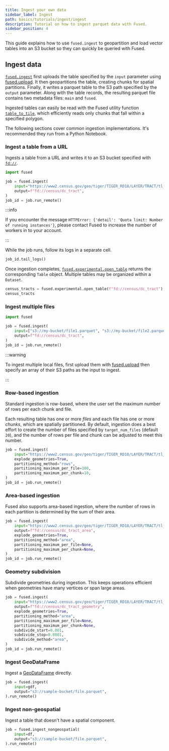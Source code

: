 ```yaml
---
title: Ingest your own data
sidebar_label: Ingest
path: basics/tutorials/ingest/ingest
description: Tutorial on how to ingest parquet data with Fused.
sidebar_position: 4
---
```



This guide explains how to use `fused.ingest` to geopartition and load vector tables into an S3 bucket so they can quickly be queried with Fused.

## Ingest data


[`fused.ingest`](/python-sdk/top-level-functions/#ingest) first uploads the table specified by the `input` parameter using [fused.upload](/python-sdk/top-level-functions/#upload). It then geopartitions the table, creating chunks for spatial partitions. Finally, it writes a parquet table to the S3 path specified by the `output` parameter. Along with the table records, the resulting parquet file contains two metadata files: `main` and `fused`.

Ingested tables can easily be read with the Fused utility function [`table_to_tile`](https://github.com/fusedio/udfs/blob/9bfb5d0/public/common/utils.py#L90), which efficiently reads only chunks that fall within a specified polygon.

The following sections cover common ingestion implementations. It's recommended they run from a Python Notebook.


### Ingest a table from a URL

Ingests a table from a URL and writes it to an S3 bucket specified with [`fd://`](/core-concepts/content-management/file-system/#fd-s3-bucket).


```python showLineNumbers
import fused

job = fused.ingest(
    input="https://www2.census.gov/geo/tiger/TIGER_RD18/LAYER/TRACT/tl_rd22_11_tract.zip",
    output=f"fd://census/dc_tract",
)
job_id = job.run_remote()
```

:::info

If you encounter the message
`HTTPError: {'detail': 'Quota limit: Number of running instances'}`, please contact Fused to increase the number of workers in to your account.

:::

While the job runs, follow its logs in a separate cell.

```python showLineNumbers
job_id.tail_logs()
```

Once ingestion completes, [`fused.experimental.open_table`](/reference/fused/experimental/#open_table) returns the corresponding `Table` object. Multiple tables may be organized within a `Dataset`.


```python showLineNumbers
census_tracts = fused.experimental.open_table(f"fd://census/dc_tract")
census_tracts
```

### Ingest multiple files


```python showLineNumbers
import fused

job = fused.ingest(
    input=["s3://my-bucket/file1.parquet", "s3://my-bucket/file2.parquet"],
    output=f"fd://census/dc_tract",
)
job_id = job.run_remote()
```

:::warning

To ingest multiple local files, first upload them with [fused.upload](/python-sdk/top-level-functions/#upload) then specify an array of their S3 paths as the input to ingest.

:::


### Row-based ingestion

Standard ingestion is row-based, where the user set the maximum number of rows per each
chunk and file.

Each resulting table has one or more _files_ and each file has one or more _chunks_, which are spatially partitioned. By default, ingestion does a best effort to create the number of files specified by `target_num_files` (default `20`), and the number of rows per file and chunk can be adjusted to meet this number.


```python showLineNumbers
job = fused.ingest(
    input="https://www2.census.gov/geo/tiger/TIGER_RD18/LAYER/TRACT/tl_rd22_11_tract.zip",
    explode_geometries=True,
    partitioning_method="rows",
    partitioning_maximum_per_file=100,
    partitioning_maximum_per_chunk=10,
)
job_id = job.run_remote()
```

### Area-based ingestion

Fused also supports area-based ingestion, where the number of rows in each partition is
determined by the sum of their area.

```python showLineNumbers
job = fused.ingest(
    input="https://www2.census.gov/geo/tiger/TIGER_RD18/LAYER/TRACT/tl_rd22_11_tract.zip",
    output=f"fd://census/dc_tract_area",
    explode_geometries=True,
    partitioning_method="area",
    partitioning_maximum_per_file=None,
    partitioning_maximum_per_chunk=None,
)
job_id = job.run_remote()
```

### Geometry subdivision

Subdivide geometries during ingestion. This keeps operations efficient when geometries have many vertices or span large areas.

```python showLineNumbers
job = fused.ingest(
    input="https://www2.census.gov/geo/tiger/TIGER_RD18/LAYER/TRACT/tl_rd22_11_tract.zip",
    output=f"fd://census/dc_tract_geometry",
    explode_geometries=True,
    partitioning_method="area",
    partitioning_maximum_per_file=None,
    partitioning_maximum_per_chunk=None,
    subdivide_start=0.001,
    subdivide_stop=0.0001,
    subdivide_method="area",
)
job_id = job.run_remote()
```

### Ingest GeoDataFrame

Ingest a [GeoDataFrame](https://geopandas.org/en/stable/docs/reference/api/geopandas.GeoDataFrame.html) directly.

```python showLineNumbers
job = fused.ingest(
    input=gdf,
    output="s3://sample-bucket/file.parquet",
).run_remote()
```



### Ingest non-geospatial

Ingest a table that doesn't have a spatial component.

```python showLineNumbers
job = fused.ingest_nongeospatial(
    input=df,
    output="s3://sample-bucket/file.parquet",
).run_remote()
```

